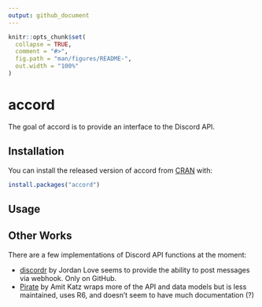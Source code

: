 ```yaml
---
output: github_document
---
```


<!-- README.md is generated from README.Rmd. Please edit that file -->

```r
knitr::opts_chunk$set(
  collapse = TRUE,
  comment = "#>",
  fig.path = "man/figures/README-",
  out.width = "100%"
)
```

# accord

<!-- badges: start -->
<!-- badges: end -->

The goal of accord is to provide an interface to the Discord API.

## Installation

You can install the released version of accord from [CRAN](https://CRAN.R-project.org) with:

```r
install.packages("accord")
```

## Usage

## Other Works

There are a few implementations of Discord API functions at the moment:

- [discordr](https://github.com/jljsio/discordr/) by Jordan Love seems to provide the ability to post messages via webhook. Only on GitHub.
- [Pirate](https://github.com/TheOnlyArtz/Pirate) by Amit Katz wraps more of the API and data models but is less maintained, uses R6, and doesn't seem to have much documentation (?)

